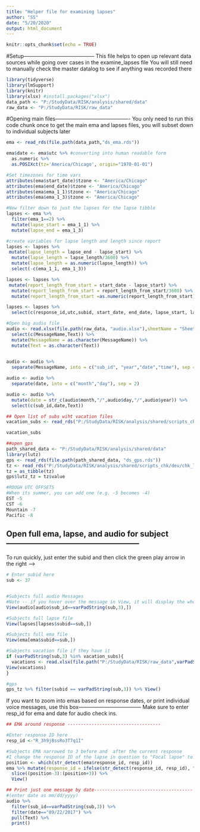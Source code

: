 ```yaml
---
title: "Helper file for examining lapses"
author: "SS"
date: "5/20/2020"
output: html_document
---
```


```r
knitr::opts_chunk$set(echo = TRUE)
```

#Setup-----------------------------------------
This file helps to open up relevant data sources while going over cases in the examine_lapses file
You will still need to manually check the master datalog to see if anything was recorded there

```r
library(tidyverse)
library(lmSupport)
library(knitr)
library(xlsx) #install.packages("xlsx")
data_path <- "P:/StudyData/RISK/analysis/shared/data"
raw_data <- "P:/StudyData/RISK/raw_data"
```

#Opening main files-------------------------------------------
You only need to run this code chunk once to get the main ema and lapses files, you will subset down to individual subjects later

```r
ema <- read_rds(file.path(data_path,"ds_ema.rds"))

ema$date <- ema$utc %>% #converting into human readable form
  as.numeric %>% 
  as.POSIXct(tz='America/Chicago', origin="1970-01-01")

#Set timezones for time vars
attributes(ema$start_date)$tzone <- "America/Chicago"
attributes(ema$end_date)$tzone <- "America/Chicago"
attributes(ema$ema_1_1)$tzone <- "America/Chicago"
attributes(ema$ema_1_3)$tzone <- "America/Chicago"

#Now filter down to just the lapses for the lapse tibble
lapses <- ema %>% 
  filter(ema_1==2) %>%
  mutate(lapse_start = ema_1_1) %>% 
  mutate(lapse_end = ema_1_3)

#create variables for lapse length and length since report
lapses <- lapses %>% 
 mutate(lapse_length = lapse_end - lapse_start) %>% 
  mutate(lapse_length = lapse_length/3600) %>% 
  mutate(lapse_length = as.numeric(lapse_length)) %>% 
  select(-c(ema_1_1, ema_1_3))

lapses <- lapses %>% 
 mutate(report_length_from_start = start_date - lapse_start) %>% 
  mutate(report_length_from_start = report_length_from_start/3600) %>%
  mutate(report_length_from_start =as.numeric(report_length_from_start))

lapses <- lapses %>% 
  select(c(response_id,utc,subid, start_date, end_date, lapse_start, lapse_end,lapse_length, report_length_from_start))

#Open big audio file
audio <- read.xlsx(file.path(raw_data, "audio.xlsx"),sheetName = "Sheet1") %>% 
  select(c(MessageName,Text)) %>% 
  mutate(MessageName = as.character(MessageName)) %>% 
  mutate(Text = as.character(Text))
  

audio <- audio %>% 
  separate(MessageName, into = c("sub_id", "year","date","time"), sep = "_") 

audio <- audio %>% 
  separate(date, into = c("month","day"), sep = 2)

audio <- audio %>% 
  mutate(date = str_c(audio$month,"/",audio$day,"/",audio$year)) %>% 
  select(c(sub_id,date,Text))

## Open list of subs wiht vacation files
vacation_subs <- read_rds("P:/StudyData/RISK/analysis/shared/scripts_chk/dev/chk_lapses/vacation_subs.rds")

vacation_subs

##open gps
path_shared_data <- "P:/StudyData/RISK/analysis/shared/data" 
library(lutz)
gps <- read_rds(file.path(path_shared_data, "ds_gps.rds"))
tz <- read_rds("P:/StudyData/RISK/analysis/shared/scripts_chk/dev/chk_lapses/gps_tz.rds")
tz = as_tibble(tz)
gps$lutz_tz = tz$value

#ROUGH UTC OFFSETS
#When its summer, you can add one (e.g. -5 becomes -4)
EST -5
CST -6
Mountain -7
Pacific -8
```

## Open full ema, lapse, and audio for subject---------------------------------------------------
To run quickly, just enter the subid and then click the green play arrow in the right --->
```r
# Enter subid here
sub <- 37


#Subjects full audio Messages
#Note -- if you hover over the message in View, it will display the whole text
View(audio[audio$sub_id==varPadString(sub,3),])

#Subjects full lapse file
View(lapses[lapses$subid==sub,])

#Subjects full ema file
View(ema[ema$subid==sub,])

#Subjects vacation file if they have it
if (varPadString(sub,3) %in% vacation_subs){
  vacations <- read.xlsx(file.path("P:/StudyData/RISK/raw_data",varPadString(sub,3),str_c(varPadString(sub,3),"_Vacations.xlsx")),sheetIndex = "Vacations") #Megan change sheetIndex if you get an error
View(vacations)
}

#gps
gps_tz %>% filter(subid == varPadString(sub,3)) %>% View()


```

If you want to zoom into emas based on response dates, or print individual voice messages, use this box------------------------------------
Make sure to enter resp_id for ema and date for audio check ins.
```r
## EMA around response -----------------------------------

#Enter response ID here
resp_id <-"R_3h9jBssRo3T7q1I"

#Subjects EMA narrowed to 3 before and  after the current response
#I change the response ID of the lapse in question to "Focal lapse" to make it easier to see
position <- which(str_detect(ema$response_id, resp_id))
ema %>% mutate(response_id = ifelse(str_detect(response_id, resp_id), "Focal lapse", response_id)) %>% 
  slice((position-3):(position+3)) %>% 
  View()

## Print just one message by date-------------------------------------
#(enter date as mm/dd/yyyy)
audio %>% 
  filter(sub_id==varPadString(sub,3)) %>% 
  filter(date=="09/22/2017") %>% 
  pull(Text) %>% 
  print()

```

